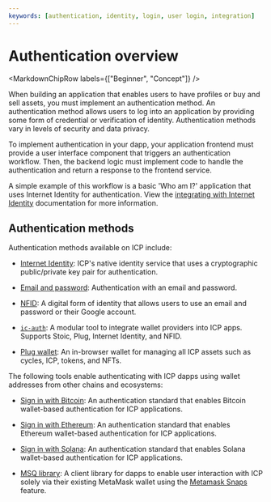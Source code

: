 ```yaml
---
keywords: [authentication, identity, login, user login, integration]
---
```



# Authentication overview

<MarkdownChipRow labels={["Beginner", "Concept"]} />

When building an application that enables users to have profiles or buy and sell assets, you must implement an authentication method. An authentication method allows users to log into an application by providing some form of credential or verification of identity. Authentication methods vary in levels of security and data privacy.

To implement authentication in your dapp, your application frontend must provide a user interface component that triggers an authentication workflow. Then, the backend logic must implement code to handle the authentication and return a response to the frontend service.

A simple example of this workflow is a basic 'Who am I?' application that uses Internet Identity for authentication. View the [integrating with Internet Identity](/docs/current/developer-docs/identity/internet-identity/integrate-internet-identity) documentation for more information.

## Authentication methods

Authentication methods available on ICP include:

- [Internet Identity](/docs/current/developer-docs/identity/internet-identity/overview): ICP's native identity service that uses a cryptographic public/private key pair for authentication.

- [Email and password](email-password.mdx): Authentication with an email and password.

- [NFID](nfid.mdx): A digital form of identity that allows users to use an email and password or their Google account.

- [`ic-auth`](https://github.com/id-daniel-mccoy/ic-auth): A modular tool to integrate wallet providers into ICP apps. Supports Stoic, Plug, Internet Identity, and NFID.

- [Plug wallet](https://docs.plugwallet.ooo/getting-started/extension-components/): An in-browser wallet for managing all ICP assets such as cycles, ICP, tokens, and NFTs.

The following tools enable authenticating with ICP dapps using wallet addresses from other chains and ecosystems:

- [Sign in with Bitcoin](siwb.mdx): An authentication standard that enables Bitcoin wallet-based authentication for ICP applications.

- [Sign in with Ethereum](siwe.mdx): An authentication standard that enables Ethereum wallet-based authentication for ICP applications.

- [Sign in with Solana](siws.mdx): An authentication standard that enables Solana wallet-based authentication for ICP applications.

- [MSQ library](msq.mdx): A client library for dapps to enable user interaction with ICP solely via their existing MetaMask wallet using the [Metamask Snaps](https://metamask.io/snaps/) feature.


